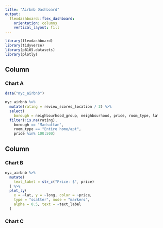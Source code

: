 ```yaml
---
title: "Airbnb Dashboard"
output: 
  flexdashboard::flex_dashboard:
    orientation: columns
    vertical_layout: fill
---
```


```r
library(flexdashboard)
library(tidyverse)
library(p8105.datasets)
library(plotly)
```

Column {data-width=650}
-----------------------------------------------------------------------

### Chart A

```r
data("nyc_airbnb")

nyc_airbnb %>% 
  mutate(rating = review_scores_location / 2) %>% 
  select(
    borough = neighbourhood_group, neighbourhood, price, room_type, lat, long, rating) %>% 
  filter(!is.na(rating), 
    borough == "Manhattan",
    room_type == "Entire home/apt",
    price %in% 100:500)
```

Column {data-width=350}
-----------------------------------------------------------------------

### Chart B

```r
nyc_airbnb %>% 
  mutate(
    text_label = str_c("Price: $", price)
  ) %>% 
  plot_ly(
    x = ~lat, y = ~long, color = ~price, 
    type = "scatter", mode = "markers", 
    alpha = 0.5, text = ~text_label
  )
```

### Chart C

```r

```

